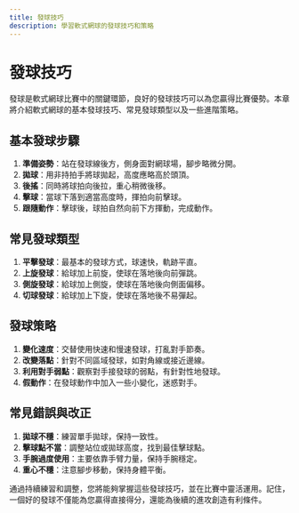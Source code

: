```yaml
---
title: 發球技巧
description: 學習軟式網球的發球技巧和策略
---
```


# 發球技巧

發球是軟式網球比賽中的關鍵環節，良好的發球技巧可以為您贏得比賽優勢。本章將介紹軟式網球的基本發球技巧、常見發球類型以及一些進階策略。

## 基本發球步驟

1. **準備姿勢**：站在發球線後方，側身面對網球場，腳步略微分開。
2. **拋球**：用非持拍手將球拋起，高度應略高於頭頂。
3. **後搖**：同時將球拍向後拉，重心稍微後移。
4. **擊球**：當球下落到適當高度時，揮拍向前擊球。
5. **跟隨動作**：擊球後，球拍自然向前下方揮動，完成動作。

## 常見發球類型

1. **平擊發球**：最基本的發球方式，球速快，軌跡平直。
2. **上旋發球**：給球加上前旋，使球在落地後向前彈跳。
3. **側旋發球**：給球加上側旋，使球在落地後向側面偏移。
4. **切球發球**：給球加上下旋，使球在落地後不易彈起。

## 發球策略

1. **變化速度**：交替使用快速和慢速發球，打亂對手節奏。
2. **改變落點**：針對不同區域發球，如對角線或接近邊線。
3. **利用對手弱點**：觀察對手接發球的弱點，有針對性地發球。
4. **假動作**：在發球動作中加入一些小變化，迷惑對手。

## 常見錯誤與改正

1. **拋球不穩**：練習單手拋球，保持一致性。
2. **擊球點不當**：調整站位或拋球高度，找到最佳擊球點。
3. **手腕過度使用**：主要依靠手臂力量，保持手腕穩定。
4. **重心不穩**：注意腳步移動，保持身體平衡。

通過持續練習和調整，您將能夠掌握這些發球技巧，並在比賽中靈活運用。記住，一個好的發球不僅能為您贏得直接得分，還能為後續的進攻創造有利條件。
